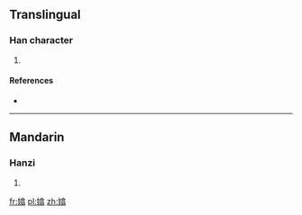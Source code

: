 ==Translingual==

===Han character===
{{Han char|rn=38|rad=女|as=12|sn=15|four=|canj=女人口一 (VORM)|ids=⿰[[女]][[翕]]}}

# {{defn|Han|sort=女12}}

====References====
* {{Han ref|kx=0271.240|dkj=06732|dj=0539.160|hdz=21082.020|uh=5B06|ud=23302}}

----

==Mandarin==

===Hanzi===
{{cmn-hanzi|pin=[[xī]] ([[xi1]])|wg=hsi<sup>1</sup>}}

# {{defn|lang=cmn|sort=女12}}

[[fr:嬆]]
[[pl:嬆]]
[[zh:嬆]]
